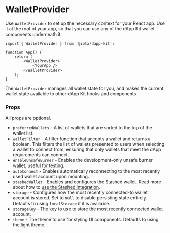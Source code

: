 # WalletProvider

Use `WalletProvider` to set up the necessary context for your React app. Use it at the root of your
app, so that you can use any of the dApp Kit wallet components underneath it.

```tsx
import { WalletProvider } from '@iota/dapp-kit';

function App() {
    return (
        <WalletProvider>
            <YourApp />
        </WalletProvider>
    );
}
```

The `WalletProvider` manages all wallet state for you, and makes the current wallet state available
to other dApp Kit hooks and components.

### Props

All props are optional.

-   `preferredWallets` - A list of wallets that are sorted to the top of the wallet list.
-   `walletFilter` - A filter function that accepts a wallet and returns a boolean. This filters the
    list of wallets presented to users when selecting a wallet to connect from, ensuring that only
    wallets that meet the dApp requirements can connect.
-   `enableUnsafeBurner` - Enables the development-only unsafe burner wallet, useful for testing.
-   `autoConnect` - Enables automatically reconnecting to the most recently used wallet account upon
    mounting.
-   `stashedWallet` - Enables and configures the Stashed wallet. Read more about how to
    [use the Stashed integration](./stashed.mdx).
-   `storage` - Configures how the most recently connected-to wallet account is stored. Set to
    `null` to disable persisting state entirely. Defaults to using `localStorage` if it is
    available.
-   `storageKey` - The key to use to store the most recently connected wallet account.
-   `theme` - The theme to use for styling UI components. Defaults to using the light theme.
